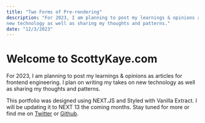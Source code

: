 ```yaml
---
title: "Two Forms of Pre-rendering"
description: "For 2023, I am planning to post my learnings & opinions as articles for frontend engineering. I plan on writing my takes on
new technology as well as sharing my thoughts and patterns."
date: "12/3/2023"
---
```



# Welcome to ScottyKaye.com

For 2023, I am planning to post my learnings & opinions as articles for frontend
engineering. I plan on writing my takes on new technology as well as sharing my
thoughts and patterns.

This portfolio was designed using NEXT.JS and Styled with Vanilla Extract. I
will be updating it to NEXT 13 the coming months. Stay tuned for more or find me
on [Twitter](https://twitter.com/scottykaye) or
[Github](https://github.com/scottykaye).

